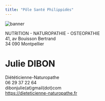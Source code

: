 ```yaml
---
title: "Pôle Santé Philippidès"
---
```


<img class="banner" src="images/Montpellier_banner.jpg" alt="banner">

<div id="intro">
NUTRITION - NATUROPATHIE - OSTEOPATHIE<br>
41, av Bouisson Bertrand<br>
34 090 Montpellier
</div>

# Julie DIBON

Diététicienne-Naturopathe<br>
06 29 37 22 64<br>
dibonjulie(at)gmail(dot)com<br>
<https://dieteticienne-naturopathe.fr>